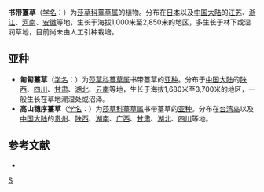 {{Speciesbox
| genus = Carex
| species = rochebruni
| authority = Franch. et Savat.
| subdivision_ranks =[[亚种|亚种]]
| subdivision =
* 书带薹草 ''C. r.'' subsp. ''rochebruni''
* [[匍匐薹草|匍匐薹草]] ''C. r.'' subsp. ''reptans''
* [[高山穗序薹草|高山穗序薹草]] ''C. r.'' subsp. ''remotispicula''
}}

'''书带薹草'''（[[学名|学名]]：{{lang|la|''Carex rochebruni''}}）为[[莎草科|莎草科]][[薹草属|薹草属]]的植物。分布在[[日本|日本]]以及[[中国大陆|中国大陆]]的[[江苏|江苏]]、[[浙江|浙江]]、[[河南|河南]]、[[安徽|安徽]]等地，生长于海拔1,000米至2,850米的地区，多生长于林下或湿润草地，目前尚未由人工引种栽培。

== 亚种 ==
* '''匍匐薹草'''（[[学名|学名]]：{{lang|la|''Carex rochebruni'' subsp. ''reptans''}}）为[[莎草科|莎草科]][[薹草属|薹草属]]书带薹草的[[亚种|亚种]]。分布于[[中国大陆|中国大陆]]的[[陕西|陕西]]、[[四川|四川]]、[[甘肃|甘肃]]、[[湖北|湖北]]、[[云南|云南]]等地，生长于海拔1,680米至3,700米的地区，一般生长在草地潮湿处或沼泽。
* '''高山穗序薹草'''（[[学名|学名]]：{{lang|la|''Carex rochebruni'' subsp. ''remotispicula''}}）为[[莎草科|莎草科]][[薹草属|薹草属]]书带薹草的[[亚种|亚种]]。分布在[[台湾岛|台湾岛]]以及[[中国大陆|中国大陆]]的[[贵州|贵州]]、[[陕西|陕西]]、[[湖南|湖南]]、[[广西|广西]]、[[甘肃|甘肃]]、[[湖北|湖北]]、[[四川|四川]]等地。

== 参考文献 ==
<div class="references-small">
* {{cite web| url =http://www.bioinfo.cn/db05/KmzwSpecies.php?action=view&id=6520| title =书带薹草（原亚种）| work =《中国高等植物数据库全库》| publisher =中国科学院微生物研究所| author =昆明植物研究所| accessdate =2009-02-24| deadurl =yes| archiveurl =https://web.archive.org/web/20160305072122/http://www.bioinfo.cn/db05/KmzwSpecies.php?action=view&id=6520| archivedate =2016-03-05}}
</div>
{{Taxonbar|from=Q10879777}}

[[Category:薹草属|S]]